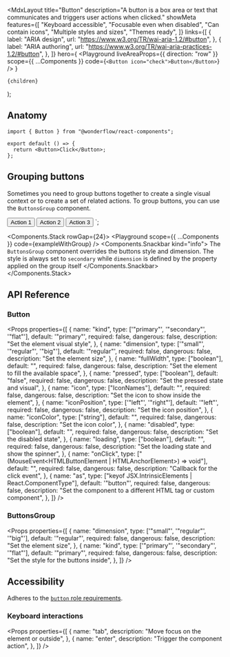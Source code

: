 
  <MdxLayout
    title="Button"
    description="A button is a box area or text that communicates and triggers user actions when clicked."
    showMeta
    features={[
      "Keyboard accessible",
      "Focusable even when disabled",
      "Can contain icons",
      "Multiple styles and sizes",
      "Themes ready",
    ]}
    links={[
      {
        label: "ARIA design",
        url: "https://www.w3.org/TR/wai-aria-1.2/#button",
      },
      {
        label: "ARIA authoring",
        url: "https://www.w3.org/TR/wai-aria-practices-1.2/#button",
      },
    ]}
    hero={
      <Playground
        liveAreaProps={{ direction: "row" }}
        scope={{ ...Components }}
        code={`<Button icon="check">Button</Button>`}
      />
    }
  >
    {children}
  </MdxLayout>
);

## Anatomy

```tsx highlight=1,4
import { Button } from "@wonderflow/react-components";

export default () => {
  return <Button>Click</Button>;
};
```

## Grouping buttons

Sometimes you need to group buttons together to create a single visual context or to create a set of related actions. To group buttons, you can use the `ButtonsGroup` component.

  <Button>Action 1</Button>
  <Button>Action 2</Button>
  <Button>Action 3</Button>
</ButtonsGroup>`;

<Components.Stack rowGap={24}>
  <Playground scope={{ ...Components }} code={exampleWithGroup} />
  <Components.Snackbar kind="info">
    <Markdown>
      The `ButtonsGroup` component overrides the buttons style and dimension.
      The style is always set to `secondary` while `dimension` is defined by the
      property applied on the group itself
    </Markdown>
  </Components.Snackbar>
</Components.Stack>

## API Reference

### Button

<Props
  properties={[
    {
      name: "kind",
      type: ['"primary"', '"secondary"', '"flat"'],
      default: '"primary"',
      required: false,
      dangerous: false,
      description: "Set the element visual style",
    },
    {
      name: "dimension",
      type: ['"small"', '"regular"', '"big"'],
      default: '"regular"',
      required: false,
      dangerous: false,
      description: "Set the element size",
    },
    {
      name: "fullWidth",
      type: ["boolean"],
      default: "",
      required: false,
      dangerous: false,
      description: "Set the element to fill the available space",
    },
    {
      name: "pressed",
      type: ["boolean"],
      default: "false",
      required: false,
      dangerous: false,
      description: "Set the pressed state and visual",
    },
    {
      name: "icon",
      type: ["IconNames"],
      default: "",
      required: false,
      dangerous: false,
      description: "Set the icon to show inside the element",
    },
    {
      name: "iconPosition",
      type: ['"left"', '"right"'],
      default: '"left"',
      required: false,
      dangerous: false,
      description: "Set the icon position",
    },
    {
      name: "iconColor",
      type: ["string"],
      default: "",
      required: false,
      dangerous: false,
      description: "Set the icon color",
    },
    {
      name: "disabled",
      type: ["boolean"],
      default: "",
      required: false,
      dangerous: false,
      description: "Set the disabled state",
    },
    {
      name: "loading",
      type: ["boolean"],
      default: "",
      required: false,
      dangerous: false,
      description: "Set the loading state and show the spinner",
    },
    {
      name: "onClick",
      type: ["(MouseEvent<HTMLButtonElement | HTMLAnchorElement>) => void"],
      default: "",
      required: false,
      dangerous: false,
      description: "Callback for the click event",
    },
    {
      name: "as",
      type: ["keyof JSX.IntrinsicElements | React.ComponentType<any>"],
      default: '"button"',
      required: false,
      dangerous: false,
      description:
        "Set the component to a different HTML tag or custom component",
    },
  ]}
/>

### ButtonsGroup

<Props
  properties={[
    {
      name: "dimension",
      type: ['"small"', '"regular"', '"big"'],
      default: '"regular"',
      required: false,
      dangerous: false,
      description: "Set the element size",
    },
    {
      name: "kind",
      type: ['"primary"', '"secondary"', '"flat"'],
      default: '"primary"',
      required: false,
      dangerous: false,
      description: "Set the style for the buttons inside",
    },
  ]}
/>

## Accessibility

Adheres to the [`button` role requirements](https://www.w3.org/TR/wai-aria-1.2/#button).

### Keyboard interactions

<Props
  properties={[
    {
      name: "tab",
      description: "Move focus on the element or outside",
    },
    {
      name: "enter",
      description: "Trigger the component action",
    },
  ]}
/>
